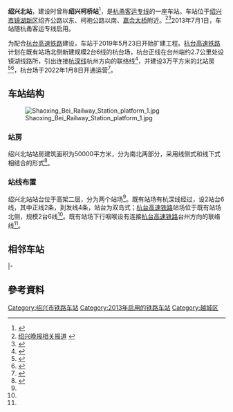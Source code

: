 {{Infobox China railway station
|车站名称 = 绍兴北站
|图片 = Shaoxing North Railway Station 2017.8.21.jpg 
|图片介绍 = 绍兴北站南站房
|其他名称 = 绍兴柯桥站
|车站拼音 = Shaoxingbei<ref>按照出售车票填写</ref>
|英文名称 = Shaoxingbei Railway Station<ref>{{Cite web |url=http://news.sina.com.cn/o/2012-09-18/080725196193.shtml |title=铁道部:火车站名含"东西南北"统一改用拼音 |accessdate=2018-11-03 |archive-date=2017-07-30 |archive-url=https://web.archive.org/web/20170730073100/http://news.sina.com.cn/o/2012-09-18/080725196193.shtml |dead-url=no }}</ref><ref>{{cite journal |author=铁道部运输局|journal=铁路客货运输专刊|year=2012|issue=4|title=关于明确铁路车站站名英文译法的通知 运营运调电[2012]1911号|pages=6}}</ref>
|车站代码 = 33187
|电报码 = SLH
|拼音码 = SXB
|车站功能 = 客运站
|始建时间 = 
|开通运营 = 2013年7月1日
|车站位置 = [[浙江省|浙江省]][[绍兴市|绍兴市]][[镜湖新区|镜湖新区]]
|坐标 = {{coord|30|6|8.60|N|120|32|4.09|E|display=inline,title}}
|归属 = [[上海铁路局|上海铁路局]][[宁波车务段|宁波车务段]]<ref>{{cite news|url=http://news.zgkqw.com/news/system/2013/07/11/010201088.shtml|title=客流大绍兴北站售票系统昨出故障|publisher=中国柯桥网|date=2013-07-11|accessdate=2016-09-23|archive-date=2017-03-05|archive-url=https://web.archive.org/web/20170305031518/http://news.zgkqw.com/news/system/2013/07/11/010201088.shtml|dead-url=no}}</ref>
|线路 = [[杭甬客运专线|杭甬客运专线]]<br />[[杭台高速铁路|杭台高速铁路]]
|车站等级 = 未定等
|月台数目 = 2
|站台面 = 4
|股道数目 = 6
}}

'''绍兴北站'''，建设时曾称'''绍兴柯桥站'''<ref>{{Cite web |url=http://www.shaoxing.com.cn/news/content/2012-08/22/content_759117.htm |title=杭甬客专绍兴柯桥站正式定名为绍兴北站 |access-date=2012-08-27 |archive-url=https://web.archive.org/web/20120828103125/http://www.shaoxing.com.cn/news/content/2012-08/22/content_759117.htm |archive-date=2012-08-28 |dead-url=yes }}</ref>，是[[杭甬客运专线|杭甬客运专线]]的一座车站。车站位于[[绍兴市|绍兴市]][[镜湖新区|镜湖新区]]绍齐公路以东、柯袍公路以南、[[嘉会大桥|嘉会大桥]]附近。<ref>[http://epaper.shaoxing.com.cn/sxwb/page/2/2008-12-28/01/85031230438069499.pdf 绍兴晚报相关报道] {{webarchive|url=https://web.archive.org/web/20090117212642/http://epaper.shaoxing.com.cn/sxwb/page/2/2008-12-28/01/85031230438069499.pdf |date=2009-01-17 }}</ref><ref>{{Cite web |url=http://zgkqw.zjol.com.cn/news/system/2009/03/11/010117939.shtml |title=杭甬客专昨日鸣枪 三年建成 |accessdate=2009-03-24 |archive-date=2013-10-16 |archive-url=https://web.archive.org/web/20131016220650/http://zgkqw.zjol.com.cn/news/system/2009/03/11/010117939.shtml |dead-url=yes }}</ref>2013年7月1日，车站随杭甬客运专线启用。

为配合[[杭台高速铁路|杭台高速铁路]]建设，车站于2019年5月23日开始扩建工程。[[杭台高速铁路|杭台高速铁路]]计划在既有站场北侧新建规模2台6线的杭台场，杭台正线在台州端约2.7公里处设镜湖线路所，引出连接[[杭深线|杭深线]]杭州方向的联络线<ref name="xls">{{cite news|title=省发展改革委关于新建杭州经绍兴至台州铁路全线初步设计的批复|url=http://fzggw.zj.gov.cn/art/2018/6/4/art_1621028_36123389.html|publisher=浙江省发展和改革委员会|date=2018-06-04|accessdate=2021-05-31|archive-date=2021-06-02|archive-url=https://web.archive.org/web/20210602213616/http://fzggw.zj.gov.cn/art/2018/6/4/art_1621028_36123389.html|dead-url=no}}</ref>，并建设3万平方米的北站房<ref>{{cite news|title=新建杭绍台高铁高架车站|url=http://www.sx.gov.cn/art/2019/5/16/art_1462938_34097543.html|publisher=绍兴市人民政府|date=2019-05-16|accessdate=2021-05-31|archive-date=2021-06-02|archive-url=https://web.archive.org/web/20210602213701/http://www.sx.gov.cn/art/2019/5/16/art_1462938_34097543.html|dead-url=no}}</ref><ref name="ht">{{cite news|title=绍兴北站扩建方案公布|url=http://www.sx.gov.cn/art/2019/4/28/art_1462938_33899516.html|publisher=绍兴市人民政府|date=2019-04-28|accessdate=2021-05-31|archive-date=2021-06-02|archive-url=https://web.archive.org/web/20210602214405/http://www.sx.gov.cn/art/2019/4/28/art_1462938_33899516.html|dead-url=no}}</ref>，杭台场于2022年1月8日开通运营<ref>{{Cite web|title=最快63分钟可达！杭台高铁明日开通运营，车票已开售|url=https://news.sina.com.cn/c/2022-01-07/doc-ikyamrmz3762369.shtml|access-date=2022-01-08|date=2022-01-07|work=news.sina.com.cn|archive-date=2022-01-08|archive-url=https://web.archive.org/web/20220108014343/https://news.sina.com.cn/c/2022-01-07/doc-ikyamrmz3762369.shtml|dead-url=no}}</ref>。
==车站结构==
[[File:Shaoxing_Bei_Railway_Station_platform_1.jpg|thumb]]
===站房===
绍兴北站站房建筑面积为50000平方米，分为南北两部分，采用线侧式和线下式相结合的形式<ref name="htb">{{cite news|title=高铁绍兴北站大变化，如何乘车？越牛新闻记者体验|url=http://m.shaoxing.com.cn/p/2912394.html|publisher=越牛新闻|date=2022-01-12|accessdate=2022-01-12|archive-date=2022-01-20|archive-url=https://web.archive.org/web/20220120132448/http://m.shaoxing.com.cn/p/2912394.html|dead-url=no}}</ref>。

=== 站线布置 ===
绍兴北站站台位于高架二层，分为两个站场<ref name="htb"/>。既有站场有杭深线经过，设2站台6线，其中正线2条，到发线4条，站台为双岛式；[[杭台高速铁路|杭台高速铁路]]站场位于既有站场北侧，规模2台6线<ref name="ht"/>。既有站场下行咽喉设有连接[[杭台高速铁路|杭台高速铁路]]台州方向的联络线<ref name="xls"/>。
{{RailStStart|北||北站房}}
{{RailStLine|5|8|[[到发线|到发线]]}}
{{RailStPlatform|岛}}
{{RailStLine|3|7|[[到发线|到发线]]}}
{{RailStLine|1|无|[[杭台高铁|杭台高铁]]下行正线 {{站|台州}}方向|top=y}}
{{RailStLine|2|无|[[杭台高铁|杭台高铁]]上行正线 |top=y}}
{{RailStLine|4|6|[[到发线|到发线]]|top=y}}
{{RailStPlatform|岛}}
{{RailStLine|6|5|[[到发线|到发线]]}}
{{RailStLine|5|4|[[到发线|到发线]]|top=y}}
{{RailStPlatform|岛}}
{{RailStLine|3|3|[[到发线|到发线]]}}
{{RailStLine|1|无|[[杭甬客运专线|杭甬客运专线]]下行正线 {{站|绍兴东}}、{{站|宁波}}方向|top=y}}
{{RailStLine|2|无|[[杭甬客运专线|杭甬客运专线]]上行正线 {{站|杭州南}}、{{站|杭州东}}方向|top=y}}
{{RailStLine|4|2|[[到发线|到发线]]|top=y}}
{{RailStPlatform|岛}}
{{RailStLine|6|1|[[到发线|到发线]]}}
{{RailStEnd|南|南站房|}}

==相邻车站==
{{start rail box|[[中国铁路|中国铁路]]}}
{{s-inop|[[杭州南站|杭州南站]]|[[杭州东站|杭州东]]方向}}
{{s-line|[[杭甬客运专线|杭甬客运专线]]}}
{{s-inop|[[绍兴东站|绍兴东站]]|[[宁波站|宁波]]方向}}
|-
{{Terminus}}
{{s-line|[[杭台高速铁路|杭台高速铁路]]}}
{{s-inop|[[上虞南站|上虞南站]]|[[玉环站|玉环]]方向}}
{{end box}}

==參考資料==
{{Commonscat|Shaoxingbei Railway Station}}
{{reflist}}
{{DEFAULTSORT:S}}
{{浙江铁路}}
{{杭甬客运专线}}
{{杭台高速铁路}}
{{萧山机场铁路联络线}}

[[Category:绍兴市铁路车站|Category:绍兴市铁路车站]]
[[Category:2013年启用的铁路车站|Category:2013年启用的铁路车站]]
[[Category:越城区|Category:越城区]]